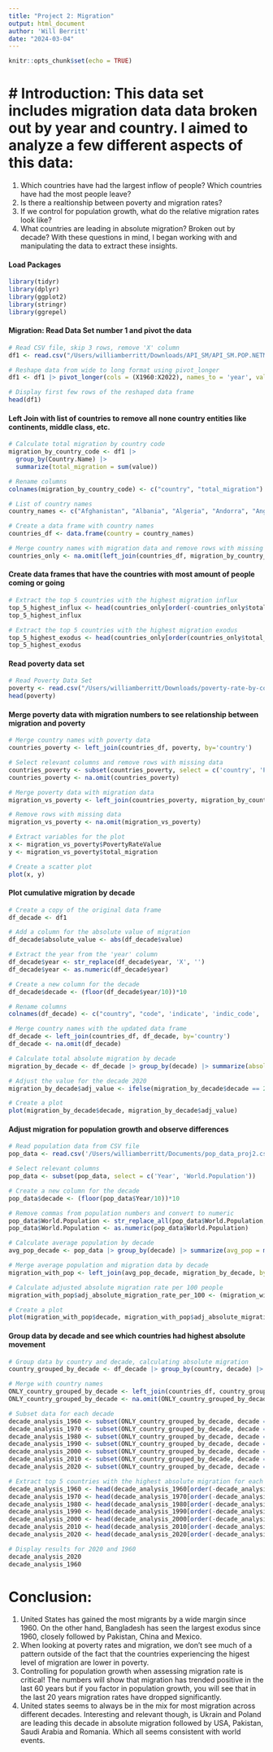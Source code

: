 ```yaml
---
title: "Project 2: Migration"
output: html_document
author: 'Will Berritt'
date: "2024-03-04"
---
```


```r
knitr::opts_chunk$set(echo = TRUE)
```

# # Introduction: This data set includes migration data data broken out by year and country. I aimed to analyze a few different aspects of this data:
1. Which countries have had the largest inflow of people? Which countries have had the most people leave?
2. Is there a realtionship between poverty and migration rates?
3. If we control for population growth, what do the relative migration rates look like?
4. What countries are leading in absolute migration? Broken out by decade?
With these questions in mind, I began working with and manipulating the data to extract these insights.

#### Load Packages
```r
library(tidyr)
library(dplyr)
library(ggplot2)
library(stringr)
library(ggrepel)
```

#### Migration: Read Data Set number 1 and pivot the data
```r
# Read CSV file, skip 3 rows, remove 'X' column
df1 <- read.csv("/Users/williamberritt/Downloads/API_SM/API_SM.POP.NETM_DS2_en_csv_v2_105.csv", header = TRUE, skip = 3) |> subset(select = -c(X))

# Reshape data from wide to long format using pivot_longer
df1 <- df1 |> pivot_longer(cols = (X1960:X2022), names_to = 'year', values_to ='value')

# Display first few rows of the reshaped data frame
head(df1)
```

#### Left Join with list of countries to remove all none country entities like continents, middle class, etc.
```r
# Calculate total migration by country code
migration_by_country_code <- df1 |> 
  group_by(Country.Name) |> 
  summarize(total_migration = sum(value))

# Rename columns
colnames(migration_by_country_code) <- c("country", "total_migration")

# List of country names
country_names <- c("Afghanistan", "Albania", "Algeria", "Andorra", "Angola", "Antigua and Barbuda", "Argentina", "Armenia", "Australia", "Austria", "Azerbaijan", "Bahamas", "Bahrain", "Bangladesh", "Barbados", "Belarus", "Belgium", "Belize", "Benin", "Bhutan", "Bolivia", "Bosnia and Herzegovina", "Botswana", "Brazil", "Brunei", "Bulgaria", "Burkina Faso", "Burundi", "Cabo Verde", "Cambodia", "Cameroon", "Canada", "Central African Republic", "Chad", "Chile", "China", "Colombia", "Comoros", "Congo", "Costa Rica", "Croatia", "Cuba", "Cyprus", "Czech Republic", "Denmark", "Djibouti", "Dominica", "Dominican Republic", "Ecuador", "Egypt", "El Salvador", "Equatorial Guinea", "Eritrea", "Estonia", "Eswatini", "Ethiopia", "Fiji", "Finland", "France", "Gabon", "Gambia", "Georgia", "Germany", "Ghana", "Greece", "Grenada", "Guatemala", "Guinea", "Guinea-Bissau", "Guyana", "Haiti", "Honduras", "Hungary", "Iceland", "India", "Indonesia", "Iran", "Iraq", "Ireland", "Israel", "Italy", "Jamaica", "Japan", "Jordan", "Kazakhstan", "Kenya", "Kiribati", "Korea, North", "Korea, South", "Kosovo", "Kuwait", "Kyrgyzstan", "Laos", "Latvia", "Lebanon", "Lesotho", "Liberia", "Libya", "Liechtenstein", "Lithuania", "Luxembourg", "Madagascar", "Malawi", "Malaysia", "Maldives", "Mali", "Malta", "Marshall Islands", "Mauritania", "Mauritius", "Mexico", "Micronesia", "Moldova", "Monaco", "Mongolia", "Montenegro", "Morocco", "Mozambique", "Myanmar", "Namibia", "Nauru", "Nepal", "Netherlands", "New Zealand", "Nicaragua", "Niger", "Nigeria", "North Macedonia", "Norway", "Oman", "Pakistan", "Palau", "Panama", "Papua New Guinea", "Paraguay", "Peru", "Philippines", "Poland", "Portugal", "Qatar", "Romania", "Russia", "Rwanda", "Saint Kitts and Nevis", "Saint Lucia", "Saint Vincent and the Grenadines", "Samoa", "San Marino", "Sao Tome and Principe", "Saudi Arabia", "Senegal", "Serbia", "Seychelles", "Sierra Leone", "Singapore", "Slovakia", "Slovenia", "Solomon Islands", "Somalia", "South Africa", "South Sudan", "Spain", "Sri Lanka", "Sudan", "Suriname", "Sweden", "Switzerland", "Syria", "Taiwan", "Tajikistan", "Tanzania", "Thailand", "Timor-Leste", "Togo", "Tonga", "Trinidad and Tobago", "Tunisia", "Turkey", "Turkmenistan", "Tuvalu", "Uganda", "Ukraine", "United Arab Emirates", "United Kingdom", "United States", "Uruguay", "Uzbekistan", "Vanuatu", "Vatican City", "Venezuela", "Vietnam", "Yemen", "Zambia", "Zimbabwe")

# Create a data frame with country names
countries_df <- data.frame(country = country_names)

# Merge country names with migration data and remove rows with missing migration data
countries_only <- na.omit(left_join(countries_df, migration_by_country_code, by='country'))
```

#### Create data frames that have the countries with most amount of people coming or going
```r
# Extract the top 5 countries with the highest migration influx
top_5_highest_influx <- head(countries_only[order(-countries_only$total_migration),])
top_5_highest_influx

# Extract the top 5 countries with the highest migration exodus
top_5_highest_exodus <- head(countries_only[order(countries_only$total_migration),])
top_5_highest_exodus
```

#### Read poverty data set
```r
# Read Poverty Data Set
poverty <- read.csv("/Users/williamberritt/Downloads/poverty-rate-by-country-2024.csv")
head(poverty)
```

#### Merge poverty data with migration numbers to see relationship between migration and poverty
```r
# Merge country names with poverty data
countries_poverty <- left_join(countries_df, poverty, by='country')

# Select relevant columns and remove rows with missing data
countries_poverty <- subset(countries_poverty, select = c('country', 'PovertyRateValue'))
countries_poverty <- na.omit(countries_poverty)

# Merge poverty data with migration data
migration_vs_poverty <- left_join(countries_poverty, migration_by_country_code, by='country')

# Remove rows with missing data
migration_vs_poverty <- na.omit(migration_vs_poverty)

# Extract variables for the plot
x <- migration_vs_poverty$PovertyRateValue
y <- migration_vs_poverty$total_migration

# Create a scatter plot
plot(x, y)
```

#### Plot cumulative migration by decade
```r
# Create a copy of the original data frame
df_decade <- df1

# Add a column for the absolute value of migration
df_decade$absolute_value <- abs(df_decade$value)

# Extract the year from the 'year' column
df_decade$year <- str_replace(df_decade$year, 'X', '')
df_decade$year <- as.numeric(df_decade$year)

# Create a new column for the decade
df_decade$decade <- (floor(df_decade$year/10))*10

# Rename columns
colnames(df_decade) <- c("country", "code", 'indicate', 'indic_code', 'year', 'value', 'absolute_value', 'decade')

# Merge country names with the updated data frame
df_decade <- left_join(countries_df, df_decade, by='country')
df_decade <- na.omit(df_decade)

# Calculate total absolute migration by decade
migration_by_decade <- df_decade |> group_by(decade) |> summarize(absolute_migration = sum(absolute_value))

# Adjust the value for the decade 2020
migration_by_decade$adj_value <- ifelse(migration_by_decade$decade == 2020, migration_by_decade$absolute_migration/.3, migration_by_decade$absolute_migration)

# Create a plot
plot(migration_by_decade$decade, migration_by_decade$adj_value)
```

#### Adjust migration for population growth and observe differences
```r
# Read population data from CSV file
pop_data <- read.csv('/Users/williamberritt/Documents/pop_data_proj2.csv')

# Select relevant columns
pop_data <- subset(pop_data, select = c('Year', 'World.Population'))

# Create a new column for the decade
pop_data$decade <- (floor(pop_data$Year/10))*10

# Remove commas from population numbers and convert to numeric
pop_data$World.Population <- str_replace_all(pop_data$World.Population, ',', '')
pop_data$World.Population <- as.numeric(pop_data$World.Population)

# Calculate average population by decade
avg_pop_decade <- pop_data |> group_by(decade) |> summarize(avg_pop = mean(World.Population))

# Merge average population and migration data by decade
migration_with_pop <- left_join(avg_pop_decade, migration_by_decade, by='decade')

# Calculate adjusted absolute migration rate per 100 people
migration_with_pop$adj_absolute_migration_rate_per_100 <- (migration_with_pop$adj_value / migration_with_pop$avg_pop) * 100

# Create a plot
plot(migration_with_pop$decade, migration_with_pop$adj_absolute_migration_rate_per_100)
```

#### Group data by decade and see which countries had highest absolute movement
```r
# Group data by country and decade, calculating absolute migration
country_grouped_by_decade <- df_decade |> group_by(country, decade) |> summarize(absolute_migration = sum(absolute_value))

# Merge with country names
ONLY_country_grouped_by_decade <- left_join(countries_df, country_grouped_by_decade, by='country')
ONLY_country_grouped_by_decade <- na.omit(ONLY_country_grouped_by_decade)

# Subset data for each decade
decade_analysis_1960 <- subset(ONLY_country_grouped_by_decade, decade == 1960)
decade_analysis_1970 <- subset(ONLY_country_grouped_by_decade, decade == 1970)
decade_analysis_1980 <- subset(ONLY_country_grouped_by_decade, decade == 1980)
decade_analysis_1990 <- subset(ONLY_country_grouped_by_decade, decade == 1990)
decade_analysis_2000 <- subset(ONLY_country_grouped_by_decade, decade == 2000)
decade_analysis_2010 <- subset(ONLY_country_grouped_by_decade, decade == 2010)
decade_analysis_2020 <- subset(ONLY_country_grouped_by_decade, decade == 2020)

# Extract top 5 countries with the highest absolute migration for each decade
decade_analysis_1960 <- head(decade_analysis_1960[order(-decade_analysis_1960$absolute_migration),])
decade_analysis_1970 <- head(decade_analysis_1970[order(-decade_analysis_1970$absolute_migration),])
decade_analysis_1980 <- head(decade_analysis_1980[order(-decade_analysis_1980$absolute_migration),])
decade_analysis_1990 <- head(decade_analysis_1990[order(-decade_analysis_1990$absolute_migration),])
decade_analysis_2000 <- head(decade_analysis_2000[order(-decade_analysis_2000$absolute_migration),])
decade_analysis_2010 <- head(decade_analysis_2010[order(-decade_analysis_2010$absolute_migration),])
decade_analysis_2020 <- head(decade_analysis_2020[order(-decade_analysis_2020$absolute_migration),])

# Display results for 2020 and 1960
decade_analysis_2020
decade_analysis_1960
```

# Conclusion:
1. United States has gained the most migrants by a wide margin since 1960. On the other hand, Bangladesh has seen the largest exodus since 1960, closely followed by Pakistan, China and Mexico.
2. When looking at poverty rates and migration, we don't see much of a pattern outside of the fact that the countries experiencing the higest level of migration are lower in poverty.
3. Controlling for population growth when assessing migration rate is critical! The numbers will show that migration has trended positive in the last 60 years but if you factor in population growth, you will see that in the last 20 years migration rates have dropped significantly.
4. United states seems to always be in the mix for most migration across different decades. Interesting and relevant though, is Ukrain and Poland are leading this decade in absolute migration followed by USA, Pakistan, Saudi Arabia and Romania. Which all seems consistent with world events.